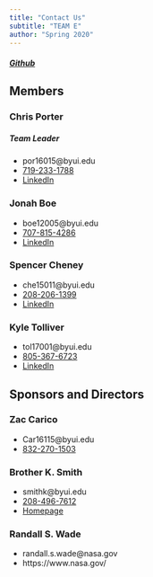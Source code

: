 ```yaml
---
title: "Contact Us"
subtitle: "TEAM E"
author: "Spring 2020"
---
```


##### [Github](https://github.com/ECEN499-NASA)

## Members

### Chris Porter 

##### Team Leader

* por16015@byui.edu
* [719-233-1788](tel: 7192331788)
* [LinkedIn](https://www.linkedin.com/in/christopher-porter-9a4b0b125/)

### Jonah Boe 

* boe12005@byui.edu
* [707-815-4286](tel: 7078154286)
* [LinkedIn](https://www.linkedin.com/in/jonahboe/)

### Spencer Cheney 

* che15011@byui.edu
* [208-206-1399](tel: 2082061399)
* [LinkedIn](https://www.linkedin.com/in/spencer-cheney-b86381141/)

### Kyle Tolliver 

* tol17001@byui.edu
* [805-367-6723](tel: 8053676723)
* [LinkedIn](www.linkedin.com/in/kctolli)

## Sponsors and Directors

### Zac Carico

* Car16115@byui.edu
* [832-270-1503](tel: 8322701503)

### Brother K. Smith

* smithk@byui.edu
* [208-496-7612](tel: 2084967612)
* [Homepage](http://emp.byui.edu/smithk)

### Randall S. Wade

* randall.s.wade@nasa.gov
* https://www.nasa.gov/
